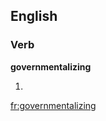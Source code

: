 
==English==

===Verb===
'''governmentalizing'''

# {{present participle of|[[governmentalize]]}}

[[fr:governmentalizing]]